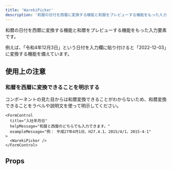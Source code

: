 ```yaml
---
title: 'WarekiPicker'
description: '和暦の日付を西暦に変換する機能と和暦をプレビューする機能をもった入力要素です。'
---
```


和暦の日付を西暦に変換する機能と和暦をプレビューする機能をもった入力要素です。

例えば、「令和4年12月3日」という日付を入力欄に貼り付けると「2022-12-03」に変換する機能を備えています。

<ComponentStory name="WarekiPicker" />

## 使用上の注意

### 和暦を西暦に変換できることを明示する

コンポーネントの見た目からは和暦変換できることがわからないため、和暦変換できることをラベルや説明文を使って明示してください。

```tsx editable
<FormControl
  title="入社年月日"
  helpMessage="和暦と西暦のどちらでも入力できます。"
  exampleMessage="例： 平成27年4月1日、H27.4.1、2015/4/1、2015-4-1"
>
  <WarekiPicker />
</FormControl>
```

## Props

<ComponentPropsTable name="WarekiPicker" />